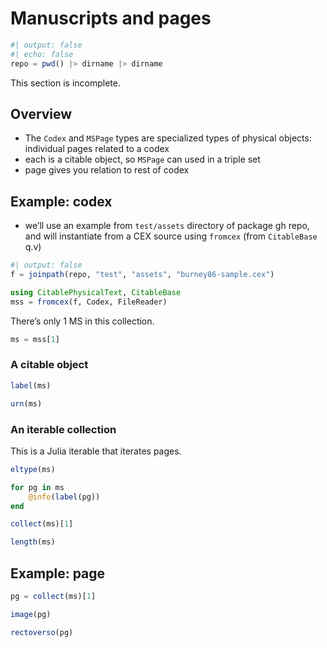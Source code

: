 # Manuscripts and pages

```julia
#| output: false
#| echo: false
repo = pwd() |> dirname |> dirname
```




::: {.callout-caution title="Documentation in progress"}
This section is incomplete.
:::


## Overview

- The `Codex` and `MSPage` types are specialized types of physical objects: individual pages related to a codex
- each is a citable object, so `MSPage` can used in a triple set
- page gives you relation to rest of codex



## Example: codex

- we'll use an example from `test/assets` directory of package gh repo, and will instantiate from a CEX source using `fromcex` (from `CitableBase` q.v)

```julia
#| output: false
f = joinpath(repo, "test", "assets", "burney86-sample.cex")
```

```julia
using CitablePhysicalText, CitableBase
mss = fromcex(f, Codex, FileReader)
```

There's only 1 MS in this collection.

```julia
ms = mss[1]
```


### A citable object

```julia
label(ms)
```

```julia
urn(ms)
```


### An iterable collection


This is a Julia iterable that iterates pages.

```julia
eltype(ms) 
```


```julia

for pg in ms
    @info(label(pg))
end
```



```julia
collect(ms)[1]
```


```julia
length(ms)
```



## Example: page


```julia
pg = collect(ms)[1]
```

```julia
image(pg)
```


```julia
rectoverso(pg)
```

